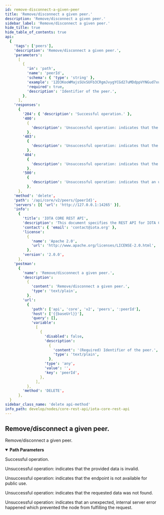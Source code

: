 ```yaml
---
id: remove-disconnect-a-given-peer
title: 'Remove/disconnect a given peer.'
description: 'Remove/disconnect a given peer.'
sidebar_label: 'Remove/disconnect a given peer.'
hide_title: true
hide_table_of_contents: true
api:
  {
    'tags': ['peers'],
    'description': 'Remove/disconnect a given peer.',
    'parameters':
      [
        {
          'in': 'path',
          'name': 'peerId',
          'schema': { 'type': 'string' },
          'example': '12D3KooWMajsSUxSUFb3CRgmJvygYCGd27uMDdppVYNGud7xuKG5',
          'required': true,
          'description': 'Identifier of the peer.',
        },
      ],
    'responses':
      {
        '204': { 'description': 'Successful operation.' },
        '400':
          {
            'description': 'Unsuccessful operation: indicates that the provided data is invalid.',
          },
        '403':
          {
            'description': 'Unsuccessful operation: indicates that the endpoint is not available for public use.',
          },
        '404':
          {
            'description': 'Unsuccessful operation: indicates that the requested data was not found.',
          },
        '500':
          {
            'description': 'Unsuccessful operation: indicates that an unexpected, internal server error happened which prevented the node from fulfilling the request.',
          },
      },
    'method': 'delete',
    'path': '/api/core/v2/peers/{peerId}',
    'servers': [{ 'url': 'http://127.0.0.1:14265' }],
    'info':
      {
        'title': 'IOTA CORE REST API',
        'description': 'This document specifies the REST API for IOTA CORE node software.',
        'contact': { 'email': 'contact@iota.org' },
        'license':
          {
            'name': 'Apache 2.0',
            'url': 'http://www.apache.org/licenses/LICENSE-2.0.html',
          },
        'version': '2.0.0',
      },
    'postman':
      {
        'name': 'Remove/disconnect a given peer.',
        'description':
          {
            'content': 'Remove/disconnect a given peer.',
            'type': 'text/plain',
          },
        'url':
          {
            'path': ['api', 'core', 'v2', 'peers', ':peerId'],
            'host': ['{{baseUrl}}'],
            'query': [],
            'variable':
              [
                {
                  'disabled': false,
                  'description':
                    {
                      'content': '(Required) Identifier of the peer.',
                      'type': 'text/plain',
                    },
                  'type': 'any',
                  'value': '',
                  'key': 'peerId',
                },
              ],
          },
        'method': 'DELETE',
      },
  }
sidebar_class_name: 'delete api-method'
info_path: develop/nodes/core-rest-api/iota-core-rest-api
---
```



## Remove/disconnect a given peer.

Remove/disconnect a given peer.

<details style={{"marginBottom":"1rem"}} data-collapsed={false} open={true}><summary style={{}}><strong>Path Parameters</strong></summary><div><ul><ParamsItem className={"paramsItem"} param={{"in":"path","name":"peerId","schema":{"type":"string"},"example":"12D3KooWMajsSUxSUFb3CRgmJvygYCGd27uMDdppVYNGud7xuKG5","required":true,"description":"Identifier of the peer."}}></ParamsItem></ul></div></details><div><ApiTabs><TabItem label={"204"} value={"204"}><div>

Successful operation.

</div><div></div></TabItem><TabItem label={"400"} value={"400"}><div>

Unsuccessful operation: indicates that the provided data is invalid.

</div><div></div></TabItem><TabItem label={"403"} value={"403"}><div>

Unsuccessful operation: indicates that the endpoint is not available for public use.

</div><div></div></TabItem><TabItem label={"404"} value={"404"}><div>

Unsuccessful operation: indicates that the requested data was not found.

</div><div></div></TabItem><TabItem label={"500"} value={"500"}><div>

Unsuccessful operation: indicates that an unexpected, internal server error happened which prevented the node from fulfilling the request.

</div><div></div></TabItem></ApiTabs></div>

